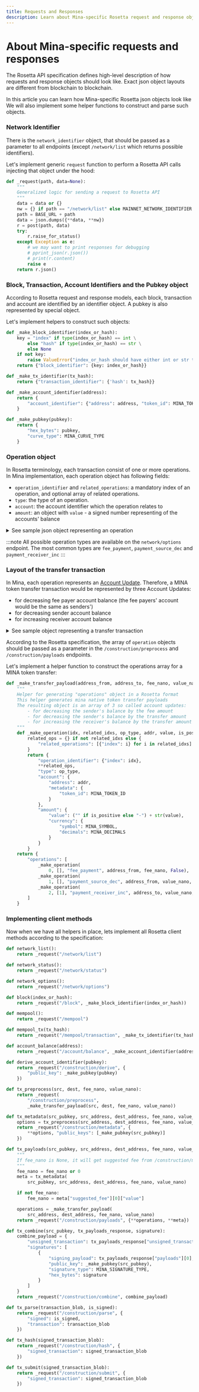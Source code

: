 ```yaml
---
title: Requests and Responses
description: Learn about Mina-specific Rosetta request and response objects
---
```


# About Mina-specific requests and responses

The Rosetta API specification defines high-level description of how requests and response objects should look like.
Exact json object layouts are different from blockchain to blockchain.

In this article you can learn how Mina-specific Rosetta json objects look like
We will also implement some helper functions to construct and parse such objects.

### Network Identifier

There is the `network_identifier` object, that should be passed as a parameter to all endpoints (except `/network/list` which returns possible identifiers).

Let's implement generic `request` function to perform a Rosetta API calls injecting that object under the hood:

```python
def _request(path, data=None):
    """
    Generalized logic for sending a request to Rosetta API
    """
    data = data or {}
    nw = {} if path == "/network/list" else MAINNET_NETWORK_IDENTIFIER
    path = BASE_URL + path
    data = json.dumps({**data, **nw})
    r = post(path, data)
    try:
        r.raise_for_status()
    except Exception as e:
        # we may want to print responses for debugging
        # pprint_json(r.json())
        # print(r.content)
        raise e
    return r.json()
```

### Block, Transaction, Account Identifiers and the Pubkey object

According to Rosetta request and response models, each block, transaction and account are identified by an identifier object.
A pubkey is also represented by special object.

Let's implement helpers to construct such objects:

```python
def _make_block_identifier(index_or_hash):
    key = "index" if type(index_or_hash) == int \
        else "hash" if type(index_or_hash) == str \
        else None
    if not key:
        raise ValueError("index_or_hash should have either int or str type")
    return {"block_identifier": {key: index_or_hash}}

def _make_tx_identifier(tx_hash):
    return {"transaction_identifier": {'hash': tx_hash}}

def _make_account_identifier(address):
    return {
        "account_identifier": {"address": address, "token_id": MINA_TOKEN_ID}
    }

def _make_pubkey(pubkey):
    return {
        "hex_bytes": pubkey,
        "curve_type": MINA_CURVE_TYPE
    }
```

### Operation object

In Rosetta terminology, each transaction consist of one or more operations.
In Mina implementation, each operation object has following fields:
- `operation_identifier` and `related_operations`: a mandatory index of an operation, and optional array of related operations.
- `type`: the type of an operation.
- `account`: the account identifier which the operation relates to
- `amount`: an object with `value` - a signed number representing of the accounts' balance

<details><summary>See sample json object representing an operation</summary>

```json
{
  "operation_identifier": {
    "index": 2
  },
  "related_operations": [
    {
      "index": 1
    }
  ],
  "type": "payment_receiver_inc",
  "account": {
    "address": "B62qqJ1AqK3YQmEEALdJeMw49438Sh6zuQ5cNWUYfCgRsPkduFE2uLU",
    "metadata": {
      "token_id": "1"
    }
  },
  "amount": {
    "value": "90486110",
    "currency": {
      "symbol": "MINA",
      "decimals": 9
    }
  }
}
```

</details>

:::note
All possible operation types are available on the `network/options` endpoint. The most common types are `fee_payment`, `payment_source_dec` and `payment_receiver_inc`
:::


### Layout of the transfer transaction

In Mina, each operation represents an [Account Update](../../../zkapps/o1js/interact-with-mina#account-updates). Therefore, a MINA token transfer transaction would be represented by three Account Updates:
- for decreasing fee payer account balance (the fee payers' account would be the same as senders')
- for decreasing sender account balance
- for increasing receiver account balance

<details><summary>See sample object representing a transfer transaction</summary>

```json
{
  "transaction_identifier": {
    "hash": "CkpYVELyYvzbyAwYcnMQryEeQ7Gd6Ws7mZNXpmF5kEAyvwoTiUfbX"
  },
  "operations": [
    {
      "operation_identifier": {
        "index": 0
      },
      "type": "fee_payment",
      "account": {
        "address": "B62qpLST3UC1rpVT6SHfB7wqW2iQgiopFAGfrcovPgLjgfpDUN2LLeg",
        "metadata": {
          "token_id": "1"
        }
      },
      "amount": {
        "value": "-37000000",
        "currency": {
          "symbol": "MINA",
          "decimals": 9
        }
      }
    },
    {
      "operation_identifier": {
        "index": 1
      },
      "type": "payment_source_dec",
      "account": {
        "address": "B62qpLST3UC1rpVT6SHfB7wqW2iQgiopFAGfrcovPgLjgfpDUN2LLeg",
        "metadata": {
          "token_id": "1"
        }
      },
      "amount": {
        "value": "-58486000",
        "currency": {
          "symbol": "MINA",
          "decimals": 9
        }
      }
    },
    {
      "operation_identifier": {
        "index": 2
      },
      "related_operations": [
        {
          "index": 1
        }
      ],
      "type": "payment_receiver_inc",
      "account": {
        "address": "B62qkiF5CTjeiuV1HSx4SpEytjiCptApsvmjiHHqkb1xpAgVuZTtR14",
        "metadata": {
          "token_id": "1"
        }
      },
      "amount": {
        "value": "58486000",
        "currency": {
          "symbol": "MINA",
          "decimals": 9
        }
      }
    }
  ]
}
```

</details>

According to the Rosetta specification, the array of `operation` objects should be passed as a parameter in the `/construction/preprocess` and `/construction/payloads` endpoints.

Let's implement a helper function to construct the operations array for a MINA token transfer:

```python
def _make_transfer_payload(address_from, address_to, fee_nano, value_nano):
    """
    Helper for generating "operations" object in a Rosetta format
    This helper generates mina native token transfer payloads
    The resulting object is an array of 3 so called account updates:
        - for decreasing the sender's balance by the fee amount
        - for decreasing the sender's balance by the transfer amount
        - for increasing the receiver's balance by the transfer amount
    """
    def _make_operation(idx, related_idxs, op_type, addr, value, is_positive):
        related_ops = {} if not related_idxs else {
            "related_operations": [{"index": i} for i in related_idxs]
        }
        return {
            "operation_identifier": {"index": idx},
            **related_ops,
            "type": op_type,
            "account": {
                "address": addr,
                "metadata": {
                    "token_id": MINA_TOKEN_ID
                }
            },
            "amount": {
                "value": ("" if is_positive else "-") + str(value),
                "currency": {
                    "symbol": MINA_SYMBOL,
                    "decimals": MINA_DECIMALS
                }
            }
        }
    return {
        "operations": [
            _make_operation(
                0, [], "fee_payment", address_from, fee_nano, False),
            _make_operation(
                1, [], "payment_source_dec", address_from, value_nano, False),
            _make_operation(
                2, [1], "payment_receiver_inc", address_to, value_nano, True)
        ]
    }
```

### Implementing client methods

Now when we have all helpers in place, lets implement all Rosetta client methods according to the specification:

```python
def network_list():
    return _request("/network/list")

def network_status():
    return _request("/network/status")

def network_options():
    return _request("/network/options")

def block(index_or_hash):
    return _request("/block", _make_block_identifier(index_or_hash))

def mempool():
    return _request("/mempool")

def mempool_tx(tx_hash):
    return _request("/mempool/transaction", _make_tx_identifier(tx_hash))

def account_balance(address):
    return _request("/account/balance", _make_account_identifier(address))

def derive_account_identifier(pubkey):
    return _request("/construction/derive", {
        "public_key": _make_pubkey(pubkey)
    })

def tx_preprocess(src, dest, fee_nano, value_nano):
    return _request(
        "/construction/preprocess", 
        _make_transfer_payload(src, dest, fee_nano, value_nano))

def tx_metadata(src_pubkey, src_address, dest_address, fee_nano, value_nano):
    options = tx_preprocess(src_address, dest_address, fee_nano, value_nano)
    return _request("/construction/metadata", {
        **options, "public_keys": [_make_pubkey(src_pubkey)]
    })

def tx_payloads(src_pubkey, src_address, dest_address, fee_nano, value_nano):
    """
    If fee_nano is None, it will get suggested fee from /construction/metadata response
    """
    fee_nano = fee_nano or 0
    meta = tx_metadata(
        src_pubkey, src_address, dest_address, fee_nano, value_nano)

    if not fee_nano:
        fee_nano = meta["suggested_fee"][0]["value"]

    operations = _make_transfer_payload(
        src_address, dest_address, fee_nano, value_nano)
    return _request("/construction/payloads", {**operations, **meta})

def tx_combine(src_pubkey, tx_payloads_response, signature):
    combine_payload = {
        "unsigned_transaction": tx_payloads_response["unsigned_transaction"],
        "signatures": [
            {
                "signing_payload": tx_payloads_response["payloads"][0],
                "public_key": _make_pubkey(src_pubkey),
                "signature_type": MINA_SIGNATURE_TYPE,
                "hex_bytes": signature
            }
        ]
    }
    return _request("/construction/combine", combine_payload)

def tx_parse(transaction_blob, is_signed):
    return _request("/construction/parse", {
        "signed": is_signed,
        "transaction": transaction_blob
    })

def tx_hash(signed_transaction_blob):
    return _request("/construction/hash", {
        "signed_transaction": signed_transaction_blob
    })

def tx_submit(signed_transaction_blob):
    return _request("/construction/submit", {
        "signed_transaction": signed_transaction_blob
    })
```